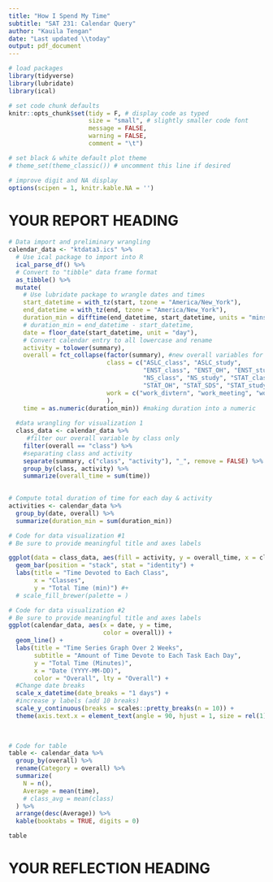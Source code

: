 ```yaml
---
title: "How I Spend My Time"
subtitle: "SAT 231: Calendar Query"
author: "Kauila Tengan"
date: "Last updated \\today"
output: pdf_document
---
```


```r
# load packages
library(tidyverse)
library(lubridate)
library(ical)

# set code chunk defaults
knitr::opts_chunk$set(tidy = F, # display code as typed
                      size = "small", # slightly smaller code font
                      message = FALSE,
                      warning = FALSE,
                      comment = "\t") 

# set black & white default plot theme 
# theme_set(theme_classic()) # uncomment this line if desired

# improve digit and NA display 
options(scipen = 1, knitr.kable.NA = '')
```

<!--
Please remove my comments from the code chunks and customize the code chunks on your own, including chunk labels and options and code documentation.

You can leave my markdown comments for guidance in writing your report.

Please rename the headings. 
You may add subheadings as desired to break up the report. 
-->

# YOUR REPORT HEADING <!-- (e.g., How do I spend my time?) -->

<!--
The code below is provided as a starting point for importing an `ics` file into R as a dataframe, doing some initial wrangling, and adding up the time spent on each activity. You are not required to use this code, so delete or modify it as you see fit. 

If you are using the code, be sure to update the capitalized parts with the relevant path to where your `ics` file is located, and set `eval = TRUE`.

As a reminder here's the link for exporting a Google calendar to ics (if on a Mac, you can hold cmd + click to open the page):
https://support.google.com/calendar/answer/37111?hl=en&ref_topic=10509946
-->
```r
# Data import and preliminary wrangling
calendar_data <- "ktdata3.ics" %>% 
  # Use ical package to import into R
  ical_parse_df() %>% 
  # Convert to "tibble" data frame format
  as_tibble() %>% 
  mutate(
    # Use lubridate package to wrangle dates and times
    start_datetime = with_tz(start, tzone = "America/New_York"),
    end_datetime = with_tz(end, tzone = "America/New_York"),
    duration_min = difftime(end_datetime, start_datetime, units = "mins"),
    # duration_min = end_datetime - start_datetime,
    date = floor_date(start_datetime, unit = "day"),
    # Convert calendar entry to all lowercase and rename
    activity = tolower(summary),
    overall = fct_collapse(factor(summary), #new overall variables for work/class
                           class = c("ASLC_class", "ASLC_study",
                                     "ENST_class", "ENST_OH", "ENST_study", 
                                     "NS_class", "NS_study", "STAT_class",
                                     "STAT_OH", "STAT_SDS", "STAT_study"),
                           work = c("work_divtern", "work_meeting", "work_NISA")
                           ),
    time = as.numeric(duration_min)) #making duration into a numeric
  
  #data wrangling for visualization 1
  class_data <- calendar_data %>% 
     #filter our overall variable by class only
    filter(overall == "class") %>% 
    #separating class and activity
    separate(summary, c("class", "activity"), "_", remove = FALSE) %>% 
    group_by(class, activity) %>% 
    summarize(overall_time = sum(time))
   

# Compute total duration of time for each day & activity
activities <- calendar_data %>% 
  group_by(date, overall) %>%
  summarize(duration_min = sum(duration_min))


```

<!--
Describe your question(s) here.  Briefly describe your data collection process, including how you defined variables of interest.
-->




<!--
Describe what information is conveyed through data visualization #1 (that you'll create below) here.
-->




```r
# Code for data visualization #1
# Be sure to provide meaningful title and axes labels 

ggplot(data = class_data, aes(fill = activity, y = overall_time, x = class)) +
  geom_bar(position = "stack", stat = "identity") +
  labs(title = "Time Devoted to Each Class",
       x = "Classes",
       y = "Total Time (min)") #+
  # scale_fill_brewer(palette = )
```

<!--
Describe what information is conveyed through data visualization #2 (that you'll create below) here.
-->



```r
# Code for data visualization #2
# Be sure to provide meaningful title and axes labels 
ggplot(calendar_data, aes(x = date, y = time,
                          color = overall)) + 
  geom_line() +
  labs(title = "Time Series Graph Over 2 Weeks",
       subtitle = "Amount of Time Devote to Each Task Each Day",
       y = "Total Time (Minutes)",
       x = "Date (YYYY-MM-DD)",
       color = "Overall", lty = "Overall") +
  #Change date breaks 
  scale_x_datetime(date_breaks = "1 days") +
  #increase y labels (add 10 breaks)
  scale_y_continuous(breaks = scales::pretty_breaks(n = 10)) + 
  theme(axis.text.x = element_text(angle = 90, hjust = 1, size = rel(1)))
         
       
```

<!--
Describe what information is conveyed through the table (that you'll create below) here.

For nicer tables, check out:

* the kable function in the knitr package + the kableExtra package  
  https://bookdown.org/yihui/rmarkdown-cookbook/kable.html 
  https://bookdown.org/yihui/rmarkdown-cookbook/kableextra.html

or 

* the xtable package
  https://cran.r-project.org/web/packages/xtable/vignettes/xtableGallery.pdf
-->



```r
# Code for table
table <- calendar_data %>% 
  group_by(overall) %>% 
  rename(Category = overall) %>% 
  summarize(
    N = n(),
    Average = mean(time),
    # class_avg = mean(class)
  ) %>% 
  arrange(desc(Average)) %>% 
  kable(booktabs = TRUE, digits = 0)

table
```

<!--
To conclude, briefly summarize what you found in response to the questions posed here.
-->


\newpage
# YOUR REFLECTION HEADING <!-- e.g., Reflection -->

<!--
Write your one-page reflection here in paragraph form.  In particular, address:

* What difficulties in the data collection and analysis process did you encounter?  Identify two of your main hurdles in gathering accurate data.

* What implications does that have for future data collection and/or analysis projects? 

* How much data do you think you'd need to collect in order to answer your question(s) of interest? Would it be hard to collect that data? Why or why not?

* As someone who provides data, what expectations do you have when you give your data (e.g. to Facebook, Google, MapMyRun, etc.)?  

* As someone who analyzes others' data, what ethical responsibilities do you have?
-->


